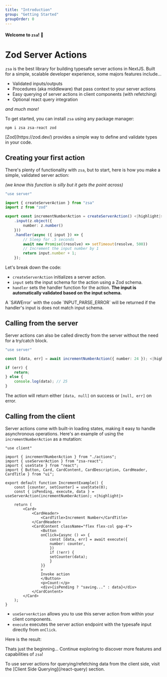 ```yaml
---
title: "Introduction"
group: "Getting Started"
groupOrder: 0
---
```


#### Welcome to `zsa`! 👋

# Zod Server Actions

`zsa` is the best library for building typesafe server actions in NextJS. Built for a simple, scalable developer experience, some majors features include...

- Validated inputs/outputs
- Procedures (aka middleware) that pass context to your server actions
- Easy querying of server actions in client components (with refetching)
- Optional react query integration

_and much more!_

To get started, you can install `zsa` using any package manager:

```bash:terminal
npm i zsa zsa-react zod
```

<Note>
  [Zod](https://zod.dev/) provides a simple way to define and validate types in
  your code.
</Note>

## Creating your first action

There's plenty of functionality with `zsa`, but to start, here is how you make a simple, validated server action:

_(we know this function is silly but it gets the point across)_

```typescript:actions.ts
"use server"

import { createServerAction } from "zsa"
import z from "zod"

export const incrementNumberAction = createServerAction() <|highlight|>
    .input(z.object({
        number: z.number()
    }))
    .handler(async ({ input }) => {
        // Sleep for .5 seconds
        await new Promise((resolve) => setTimeout(resolve, 500))
        // Increment the input number by 1
        return input.number + 1;
    });
```

Let's break down the code:

- `createServerAction` initializes a server action.
- `input` sets the input schema for the action using a Zod schema.
- `handler` sets the handler function for the action. **The input is automatically validated based on the input schema.**

<Info>
  A `SAWError` with the code `INPUT_PARSE_ERROR` will be returned if the
  handler's input is does not match input schema.
</Info>

## Calling from the server

Server actions can also be called directly from the server without the need for a try/catch block.

```typescript:example.ts
"use server"

const [data, err] = await incrementNumberAction({ number: 24 }); <|highlight|>

if (err) {
    return;
} else {
    console.log(data); // 25
}
```

The action will return either `[data, null]` on success or `[null, err]` on error.

## Calling from the client

Server actions come with built-in loading states, making it easy to handle asynchronous operations. Here's an example of using the `incrementNumberAction` as a mutation:

```typescript:increment-example.tsx
"use client"

import { incrementNumberAction } from "./actions";
import { useServerAction } from "zsa-react";
import { useState } from "react";
import { Button, Card, CardContent, CardDescription, CardHeader, CardTitle } from "ui";

export default function IncrementExample() {
    const [counter, setCounter] = useState(0);
    const { isPending, execute, data } = useServerAction(incrementNumberAction); <|highlight|>

    return (
        <Card>
            <CardHeader>
                <CardTitle>Increment Number</CardTitle>
            </CardHeader>
            <CardContent className="flex flex-col gap-4">
                <Button
                onClick={async () => {
                    const [data, err] = await execute({
                    number: counter,
                    })
                    if (!err) {
                    setCounter(data);
                    }
                }}
                >
                Invoke action
                </Button>
                <p>Count:</p>
                <div>{isPending ? "saving..." : data}</div>
            </CardContent>
        </Card>
    );
}
```

- `useServerAction` allows you to use this server action from within your client components.
- `execute` executes the server action endpoint with the typesafe input directly from `onClick`.

Here is the result:

<ExampleComponent id="increment-example" />

Thats just the beginning... Continue exploring to discover more features and capabilities of `zsa`!

<Note>
  To use server actions for querying/refetching data from the client side, visit
  the [Client Side Querying](/react-query) section.
</Note>
